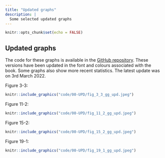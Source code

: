 ```yaml
---
title: "Updated graphs"
description: |
  Some selected updated graphs
---
```


```r
knitr::opts_chunk$set(echo = FALSE)
```

## Updated graphs

The code for these graphs is available in the [GitHub repository](https://github.com/covid-by-numbers/covid-by-numbers.github.io/tree/main/code/00-UPD). These versions have been updated in the font and colours associated with the book. Some graphs also show more recent statistics. The latest update was on 3rd March 2022.

Figure 3-3:

```r
knitr::include_graphics("code/00-UPD/fig_3_3_gg_upd.jpeg")
```

Figure 11-2:

```r
knitr::include_graphics("code/00-UPD/fig_11_2_gg_upd.jpeg")
```

Figure 15-2:

```r
knitr::include_graphics("code/00-UPD/fig_15_2_gg_upd.jpeg")
```

Figure 19-1:

```r
knitr::include_graphics("code/00-UPD/fig_19_1_gg_upd.jpeg")
```
